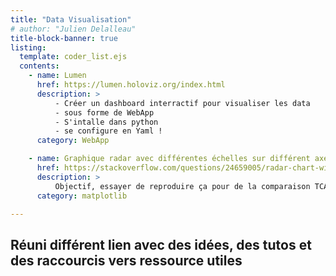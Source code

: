 ```yaml
---
title: "Data Visualisation"
# author: "Julien Delalleau" 
title-block-banner: true
listing:
  template: coder_list.ejs
  contents:
    - name: Lumen
      href: https://lumen.holoviz.org/index.html
      description: >          
          - Créer un dashboard interractif pour visualiser les data
          - sous forme de WebApp 
          - S'intalle dans python
          - se configure en Yaml !        
      category: WebApp  

    - name: Graphique radar avec différentes échelles sur différent axes
      href: https://stackoverflow.com/questions/24659005/radar-chart-with-multiple-scales-on-multiple-axes
      description: >
          Objectif, essayer de reproduire ça pour de la comparaison TCAD - composant
      category: matplotlib

---
```


## Réuni différent lien avec des idées, des tutos et des raccourcis vers ressource utiles

